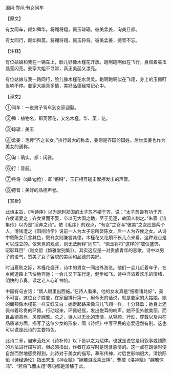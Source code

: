 

国风·郑风·有女同车

【原文】

有女同车，颜如舜华。将翱将翔，佩玉琼琚。彼美孟姜，洵美且都。

有女同行，颜如舜英。将翱将翔，佩玉将将。彼美孟姜，德音不忘。

【注释】

有位姑娘和我在一辆车上，脸儿好像木槿花开放。跑啊跑啊似在飞行，身佩着美玉晶莹闪亮。姜家大姐不寻常，真正美丽又漂亮。

有位姑娘与我一路同行，脸儿像木槿花水灵灵。跑啊跑啊似在飞翔，身上的玉佩叮当响不停。姜家大姐真多情，美好品德我常记心中。

【译文】

①同车：一说男子驾车到女家迎娶。

②舜：植物名，即芙蓉花，又名木槿。华、英：花。

③琼琚：美玉

④孟姜：毛传“齐之长女。”排行最大的称孟，姜则是齐国的国姓。后世孟姜也作为美女的通称。

⑤洵：确实。都：闲雅。

⑥行：音航。

⑦将将（qiāng枪）：即“锵锵”，玉石相互碰击摩擦发出的声音。

⑧德音：美好的品德声誉。

【赏析】

此诗主旨，《毛诗序》以为是刺郑国的太子忽不婚于齐，说：“太子忽尝有功于齐，齐侯请妻之；齐女贤而不娶，卒以无大国之助，至于见逐，故国人刺之。”朱熹《诗集传》以为是“淫奔之诗”。依《毛序》的观点，“有女”之女与“彼美”之女应是两个人，清钱澄之《田间诗学》说前一人为太子忽所娶陈女，后一人为齐侯之女。从诗中叙陈女只言其色，叙齐女则兼言其德，木槿花又花期不长几点来看，这种观点是可以成立的。依朱熹的观点，则无法解释“同车”、“佩玉将将”这样的“威仪盛饰，昭彰耳目”（赵文哲《媕雅堂别集》）。其实这应是一对贵族青年的恋歌，诗中以男子的语气，赞美了女子容貌的美丽和品德的美好。

时当夏秋之际，木槿花盛开，诗中的男女一同出外游览。他们一会儿赶着车子，在乡间道路上飞快地奔驰；一会儿又下车行走，健步如飞。诗中洋溢着欢乐的情绪，明快的节奏，读之让人心旷神怡。

中国有句古话：“情人眼里出西施。”在诗人看来，他的女友真是“细看诸处好”，美不可言。这位女子姓姜，在家里排行第一，用今天的话说，就是姜家的大姑娘。她的面颊像木槿花一样又红又白；她走起路来像鸟儿飞翔一样，十分轻盈；她身上还佩带着珍贵的环佩，行动起来，环佩轻摇，发出悦耳的响声。她不但外貌美丽，而且品德高尚，风度娴雅。总之，诗人以无比的热情，从容颜、行动、穿戴以及内在品质诸方面，描写了这位少女的形象，同《诗经》中写平民的恋爱迥然有别。这也可以说是此诗的主要特色。

此诗二章，自宋范处义《诗补传》以下皆以之为赋体。也就是说它是用叙事或铺陈的方法进行描写的，但必须指出，作者在叙写时是饱含感情的。这一点在朗读时便自然而然地感受得到。此诗对于美女的描写，摹形传神，对后世影响很大，清姚际恒《诗经通论》指出宋玉《神女赋》“婉若游龙乘云翔”、曹植《洛神赋》“翩若惊鸿”、“若将飞而未翔”等句都是滥觞于此。

